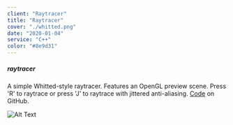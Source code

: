 ```yaml
---
client: "Raytracer"
title: "Raytracer"
cover: "./whitted.png"
date: "2020-01-04"
service: "C++"
color: "#8e9d31"
---
```


##### raytracer

A simple Whitted-style raytracer. Features an OpenGL preview scene. Press 'R' to raytrace or
press 'J' to raytrace with jittered anti-aliasing. [Code](http://github.com/sambeebe/whitted-style-raytracer "code") on GitHub.

![Alt Text](whitted-small.png "raytracer")

